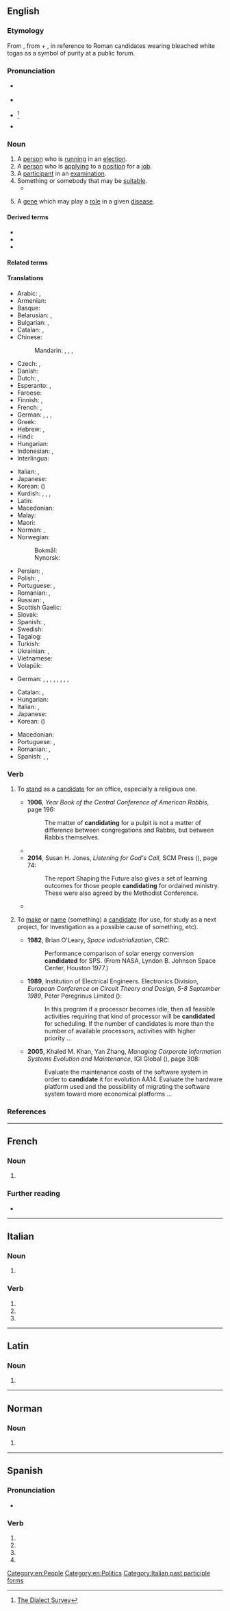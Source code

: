 {{also|candidaté}}
==English==

===Etymology===
From {{etyl|la|en}} {{m|la|candidātus||a person who is standing for public office}}, from {{m|la|candidus||dazzling white, shining, clear}} + {{m|la|-ātus||pos=an adjectival suffix}}, in reference to Roman candidates wearing bleached white togas as a symbol of purity at a public forum.

===Pronunciation===
* {{a|UK}} {{IPA|en|/ˈkæn.dɪdət/}}
* {{a|US}} {{IPA|en|/ˈkæn.dɪ.deɪt/|/ˈkæn.dɪ.dɪt/}}
* {{a|US|colloquially}} {{IPA|en|/ˈkæn.ɪ.dɪt/|/ˈkæn.ɪ.deɪt/}}<ref name="dialect">[http://www4.uwm.edu/FLL/linguistics/dialect/staticmaps/q_32.html The Dialect Survey]</ref><!--which shows that this is not confined to any region-->
* {{audio|en|En-us-candidate.ogg|Audio (US)}}

===Noun===
{{en-noun}}

# A [[person]] who is [[run]]ning in an [[election]].
# A [[person]] who is [[apply]]ing to a [[position]] for a [[job]].
# A [[participant]] in an [[examination]].
# Something or somebody that may be [[suitable]].
#* {{quote-journal|en|year=2013|month=May-June|author=Kevin Heng
|title=[http://www.americanscientist.org/issues/pub/2013/3/why-does-nature-form-exoplanets-easily Why Does Nature Form Exoplanets Easily?]
|volume=101|issue=3|page=184|magazine={{w|American Scientist}}
|passage=In the past two years, NASA’s Kepler Space Telescope has located nearly 3,000 exoplanet '''candidates''' ranging from sub-Earth-sized minions to gas giants that dwarf our own Jupiter.}}
# {{lb|en|genetics}} A [[gene]] which may play a [[role]] in a given [[disease]].

====Derived terms====
* {{l|en|candidacy}}
* {{l|en|Manchurian candidate}}
* {{l|en|release candidate}}

====Related terms====
{{rel4|en
|candelabrum
|candela
|candid
|candle
|candlepower
|candlestick
|chandler
|chandlery
}}

====Translations====
{{trans-top|person running in an election}}
* Arabic: {{t|ar|مُرَشَّح|m}}, {{t|ar|مُرَشَّحَة|f}}
* Armenian: {{t+|hy|թեկնածու}}
* Basque: {{t|eu|kandidatu}}
* Belarusian: {{t|be|кандыда́т|m|sc=Cyrl}}, {{t|be|кандыда́тка|f|sc=Cyrl}}
* Bulgarian: {{t+|bg|кандида́т|m}}, {{t|bg|кандида́тка|f}}
* Catalan: {{t+|ca|candidat|m}}, {{t+|ca|candidata|f}}
* Chinese:
*: Mandarin: {{t+|cmn|候選人|sc=Hani}}, {{t+|cmn|候选人|tr=hòuxuǎnrén|sc=Hani}}, {{t+|cmn|候補|sc=Hani}}, {{t+|cmn|候补|tr=hòubǔ|sc=Hani}}
* Czech: {{t+|cs|kandidát|m}}, {{t+|cs|kandidátka|f}}
* Danish: {{t|da|kandidat|c}}
* Dutch: {{t+|nl|kandidaat|m}}, {{t+|nl|kandidate|f}}
* Esperanto: {{t|eo|kandidato}}, {{t|eo|kandidatino}} {{qualifier|female}}
* Faroese: {{t|fo|valevni|n}}
* Finnish: {{t+|fi|ehdokas}}, {{t+|fi|kandidaatti}}
* French: {{t+|fr|candidat|m}}, {{t+|fr|candidate|f}}
* German: {{t+|de|Kandidat|m}}, {{t+|de|Kandidatin|f}}, {{t|de|Wahlbewerber|m}}, {{t|de|Wahlbewerberin|f}}
* Greek: {{t+|el|υποψήφιος|m}}
* Hebrew: {{t|he|מועמד|m|tr=mo'amad|alt=מועמד \ מָעֳמָד}}, {{t|he|מועמדת|f|tr=mu'amedet|sc=Hebr}}
* Hindi: {{t|hi|उम्मीदवार|m|sc=Deva}}
* Hungarian: {{t+|hu|induló}}
* Indonesian: {{t+|id|kandidat}}, {{t+|id|calon}}
* Interlingua: {{t|ia|candidato}}
{{trans-mid}}
* Italian: {{t+|it|candidato}}, {{t+|it|candidata|f}}
* Japanese: {{t+|ja|候補者|tr=こうほしゃ, kōhosha}}
* Korean: {{t+|ko|후보자}} ({{t+|ko|候補者}})
* Kurdish: {{t+|ku|berbijar}}, {{t+|ku|namzet}}, {{t+|ku|berendam}}, {{t+|ku|kandîdat}}
* Latin: {{t|la|candidatus|m}}
* Macedonian: {{t|mk|кандида́т|m}}
* Malay: {{t|ms|calon}}
* Maori: {{t|mi|kaiwhakauru}}
* Norman: {{t|nrf|candidat|m}}, {{t|nrf|candidate|f}}
* Norwegian:
*: Bokmål: {{t|nb|kandidat|m}}
*: Nynorsk: {{t|nn|kandidat|m}}
* Persian: {{t+|fa|کاندیدا|tr=kândidâ|sc=fa-Arab}}, {{t+|fa|نامزد|tr=nâmzad|sc=fa-Arab}}
* Polish: {{t+|pl|kandydat|m-pr}}, {{t|pl|kandydatka|f}}
* Portuguese: {{t+|pt|candidato|m}}, {{t|pt|candidata|f}}
* Romanian: {{t+|ro|candidat|m}}, {{t+|ro|candidată|f}}
* Russian: {{t+|ru|кандида́т|m}}, {{t+|ru|кандида́тка|f}}
* Scottish Gaelic: {{t|gd|tagraiche|m}}
* Slovak: {{t|sk|kandidát|m}}
* Spanish: {{t+|es|candidato|m}}, {{t+|es|candidata|f}}
* Swedish: {{t+|sv|kandidat|c}}
* Tagalog: {{t|tl|halangad}}
* Turkish: {{t+|tr|aday}}
* Ukrainian: {{t+|uk|кандида́т|m|sc=Cyrl}}, {{t|uk|кандида́тка|f|sc=Cyrl}}
* Vietnamese: {{t|vi|ứng cử viên}}
* Volapük: {{t+|vo|steifädan}}
{{trans-bottom}}

{{trans-top|person who is applying to a position for a job}}
* German: {{t+|de|Bewerber|m}}, {{t+|de|Bewerberin|f}}, {{t|de|Stellenbewerber|m}}, {{t+|de|Anwärter|m}}, {{t+|de|Anwärterin|f}}, {{t|de|Stellenanwärter|m}}, {{t+|de|Kandidat|m}}, {{t+|de|Kandidatin|f}}, {{t|de|Jobkandidat|m}}
{{trans-mid}}
{{trans-bottom}}

{{trans-top|participant in an examination}}
* Catalan: {{t+|ca|candidat|m}}, {{t+|ca|candidata|f}}
* Hungarian: {{t+|hu|jelölt}}
* Italian: {{t+|it|candidato}}, {{t+|it|candidata|f}}
* Japanese: {{t+|ja|受験生|tr=じゅけんせい, jukensei|sc=Jpan}}
* Korean: {{t+|ko|수험생}} ({{t+|ko|受驗生}})
{{trans-mid}}
* Macedonian: {{t|mk|кандида́т|m}}
* Portuguese: {{t+|pt|candidato|m}}, {{t|pt|candidata|f}}
* Romanian: {{t+|ro|candidat|m}}, {{t+|ro|candidată|f}}
* Spanish: {{t+|es|candidato|m}}, {{t+|es|candidata|f}}, {{t|es|participante|m|f}}
{{trans-bottom}}

===Verb===
{{en-verb|candidat|es}}

# {{lb|en|uncommon}} To [[stand]] as a [[#Noun|candidate]] for an office, especially a religious one.
#* '''1906''', ''Year Book of the Central Conference of American Rabbis'', page 196:
#*: The matter of '''candidating''' for a pulpit is not a matter of difference between congregations and Rabbis, but between Rabbis themselves.
#* {{quote-book|en|year=1917|author=William Harvey Allen|title=Universal Training for Citizenship and Public Service|page=154|passage=Furthermore, the fact that a school principal has only been in a large school six weeks does not prevent his '''candidating''' for principal of a larger school with larger salary.}}
#* '''2014''', Susan H. Jones, ''Listening for God's Call'', SCM Press ({{ISBN|9780334044123}}), page 74:
#*: The report Shaping the Future also gives a set of learning outcomes for those people '''candidating''' for ordained ministry. These were also agreed by the Methodist Conference.
#* {{seemoreCites|en|candidated}}
# {{lb|en|nonstandard|chiefly|in jargon and|_|NNES}} To [[make]] or [[name]] (something) a [[#Noun|candidate]] (for use, for study as a next project, for investigation as a possible cause of something, etc).
#* '''1982''', Brian O'Leary, ''Space industrialization'', CRC:
#*: Performance comparison of solar energy conversion '''candidated''' for SPS. (From  NASA, Lyndon B. Johnson Space Center, Houston 1977.)
#* '''1989''', Institution of Electrical Engineers. Electronics Division, ''European Conference on Circuit Theory and Design, 5-8 September 1989'', Peter Peregrinus Limited ({{ISBN|9780852963838}}):
#*: In this program if a processor becomes idle, then all feasible activities requiring that kind of processor will be '''candidated''' for scheduling. If the number of candidates is more than the number of available processors, activities with higher priority&nbsp;...
#* '''2005''', Khaled M. Khan, Yan Zhang, ''Managing Corporate Information Systems Evolution and Maintenance'', IGI Global ({{ISBN|9781591403685}}), page 308:
#*: Evaluate the maintenance costs of the software system in order to '''candidate''' it for evolution AA14. Evaluate the hardware platform used and the possibility of migrating the software system toward more economical platforms&nbsp;...

===References===
<references/>

[[Category:en:People]]
[[Category:en:Politics]]

----

==French==

===Noun===
{{fr-noun|f}}

# {{feminine noun of|fr|candidat}}

===Further reading===
* {{R:TLFi}}

----

==Italian==

===Noun===
{{head|it|noun plural form|g=f}}

# {{plural of|it|candidata}}

===Verb===
{{head|it|verb form}}

# {{inflection of|it|candidare||2|p|pres|indc}}
# {{inflection of|it|candidare||2|p|impr}}
# {{feminine plural of|it|candidato}}

[[Category:Italian past participle forms]]

----

==Latin==

===Noun===
{{la-noun-form|candidāte}}

# {{inflection of|la|candidātus||voc|s}}

----

==Norman==

===Noun===
{{nrf-noun|f}}

# {{feminine noun of|nrf|candidat}}

----

==Spanish==

===Pronunciation===
* {{es-IPA}}

===Verb===
{{head|es|verb form}}

# {{es-verb form of|candidatar|ending=-ar|mood=subjunctive|tense=present|number=s|person=1}}
# {{es-verb form of|candidatar|ending=-ar|mood=subjunctive|tense=present|number=s|person=2|formal=y}}
# {{es-verb form of|candidatar|ending=-ar|mood=subjunctive|tense=present|number=s|person=3}}
# {{es-verb form of|candidatar|ending=-ar|mood=imperative|number=s|person=2|formal=y|sense=affirmative}}